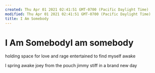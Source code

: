 ```yaml
---
created: Thu Apr 01 2021 02:41:51 GMT-0700 (Pacific Daylight Time)
modified: Thu Apr 01 2021 02:41:51 GMT-0700 (Pacific Daylight Time)
title: I Am Somebody
---
```

# I Am SomebodyI am somebody

holding space
for love and rage
entertained
to find myself
awake

I spring awake
joey from the pouch
jimmy stiff
in a brand new day